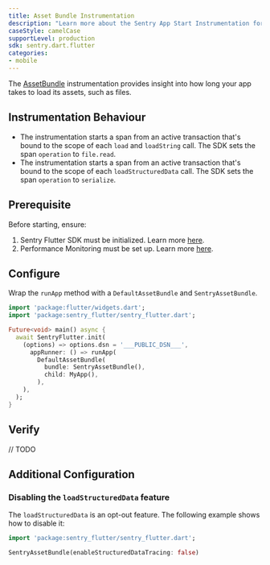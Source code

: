 ```yaml
---
title: Asset Bundle Instrumentation
description: "Learn more about the Sentry App Start Instrumentation for the Flutter SDK."
caseStyle: camelCase
supportLevel: production
sdk: sentry.dart.flutter
categories:
- mobile
---
```


The [AssetBundle](https://api.flutter.dev/flutter/services/AssetBundle-class.html) instrumentation provides insight into how long your app takes to load its assets, such as files.

## Instrumentation Behaviour

- The instrumentation starts a span from an active transaction that's bound to the scope of each `load` and `loadString` call. The SDK sets the span `operation` to `file.read`.
- The instrumentation starts a span from an active transaction that's bound to the scope of each `loadStructuredData` call. The SDK sets the span `operation` to `serialize`.

## Prerequisite

Before starting, ensure:

1. Sentry Flutter SDK must be initialized. Learn more [here](/platforms/flutter/#configure).
2. Performance Monitoring must be set up. Learn more [here](/platforms/flutter/performance/).

## Configure

Wrap the `runApp` method with a `DefaultAssetBundle` and `SentryAssetBundle`.

```dart
import 'package:flutter/widgets.dart';
import 'package:sentry_flutter/sentry_flutter.dart';

Future<void> main() async {
  await SentryFlutter.init(
    (options) => options.dsn = '___PUBLIC_DSN___',
      appRunner: () => runApp(
        DefaultAssetBundle(
          bundle: SentryAssetBundle(),
          child: MyApp(),
        ),
    ),
  );
}
```

## Verify

// TODO

## Additional Configuration

### Disabling the `loadStructuredData` feature

The `loadStructuredData` is an opt-out feature. The following example shows how to disable it:

```dart
import 'package:sentry_flutter/sentry_flutter.dart';

SentryAssetBundle(enableStructuredDataTracing: false)
```

